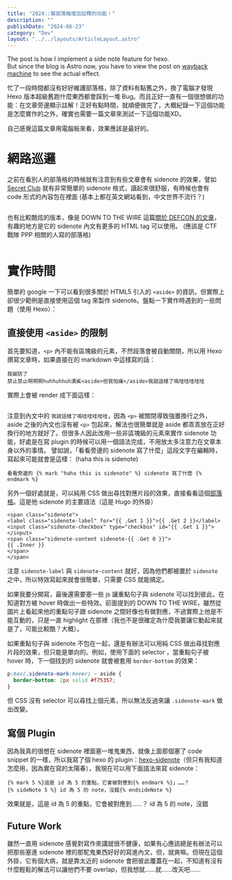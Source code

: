 ```yaml
---
title: "2024::幫部落格增加註釋的功能！"
description: ""
publishDate: "2024-06-23"
category: "Dev"
layout: "../../layouts/ArticleLayout.astro"
---
```


The post is how I implement a side note feature for hexo.\
But since the blog is Astro now, you have to view the post on [wayback machine](https://web.archive.org/web/20250111095044/https://blog.terrynini.tw/tw/2024-%E5%B9%AB%E9%83%A8%E8%90%BD%E6%A0%BC%E5%A2%9E%E5%8A%A0%E8%A8%BB%E9%87%8B%E7%9A%84%E5%8A%9F%E8%83%BD%EF%BC%81/) to see the actual effect.


忙了一段時間都沒有好好維護部落格，除了資料有點舊之外，換了電腦才發現 Hexo 版本超級舊跑什麼東西都會踩到一堆 Bug。而且正好一直有一個很想做的功能：在文章旁邊顯示註解！正好有點時間，就順便做完了，大概紀錄一下這個功能是怎麼實作的之外，確實也需要一篇文章來測試一下這個功能XD。

自己感覺這篇文章用電腦板來看，效果應該是最好的。

# 網路巡邏

之前在看別人的部落格的時候就有注意到有些文章會有 sidenote 的效果，譬如 [Secret Club](https://secret.club/2020/08/14/macos-entitlements.html) 就有非常簡單的 sidenote 格式，讀起來很舒服，有時候也會有 code 形式的內容包在裡面
(基本上都在英文網站看到，中文世界不流行？)

<Image src="./secretclub.png" alt="" />

也有比較酷炫的版本，像是 DOWN TO THE WIRE 這篇[關於 DEFCON 的文章](https://dttw.tech/posts/HJ9TU7J_O)，有趣的地方是它的 sidenote 內文有更多的 HTML tag 可以使用。
(應該是 CTF 戰隊 PPP 相關的人寫的部落格)

<Image src="./downtothewire.png" alt="" />

# 實作時間

簡單的 google 一下可以看到很多關於 HTML5 引入的 `<aside>` 的資訊，但實際上卻很少範例是直接使用這個 tag 來製作 sidenote。盤點一下實作時遇到的一些問題（使用 Hexo）：

## 直接使用 `<aside>` 的限制

首先要知道，`<p>` 內不能有區塊級的元素，不然段落會被自動關閉，所以用 Hexo 撰寫文章時，如果直接在的 markdown 中這樣寫的話：

```
我破防了
禁止禁止啊啊啊huhhuhhuh漬鯊<aside>但我怕痛</aside>我就這樣了嗚哇哇哇哇哇
```

實際上會被 render 成下面這樣：

<Image src="./aside.png" alt="" />

注意到內文中的 `我就這樣了嗚哇哇哇哇哇`，因為 `<p>` 被關閉導致強置換行之外，aside 之後的內文也沒有被 `<p>` 包起來，解法也很簡單就是 aside 都乖乖放在正好換行的地方就好了。但很多人因此改用一些非區塊級的元素來實作 sidenote 功能，好處是在寫 plugin 的時候可以用一個語法完成，不用放太多注意力在文章本身以外的事情。 譬如說，「看看旁邊的 sidenote 寫了什麼」這段文字在編輯時，寫起來可能就會是這樣：
(haha this is sidenote)

```
看看旁邊的 {% mark "haha this is sidenote" %} sidenote 寫了什麼 {% endmark %}
```

另外一個好處就是，可以純用 CSS 做出尋找對應片段的效果，直接看看這個[部落格](https://danilafe.com/blog/sidenotes/)。這是他 sidenote 的主要語法（這是 Hugo 的外掛）

```
<span class="sidenote">
<label class="sidenote-label" for="{{ .Get 1 }}">{{ .Get 2 }}</label>
<input class="sidenote-checkbox" type="checkbox" id="{{ .Get 1 }}"></input>
<span class="sidenote-content sidenote-{{ .Get 0 }}">
{{ .Inner }}
</span>
</span>
```

注意 `sidenote-label` 與 `sidenote-content` 就好，因為他們都被置於 `sidenote` 之中，所以特效寫起來就會很簡單，只需要 CSS 就能搞定。

如果我要分開寫，最後還需要塞一些 js 讓重點句子與 sidenote 可以找到彼此，在知道對方被 hover 時做出一些特效。前面提到的 DOWN TO THE WIRE，雖然從圖片上看起來他的重點句子跟 sidenote 之間好像也有做對應，不過實際上他是不能互動的，只是一直 highlight 在那裡（我也不是很確定為什麼我要讓它動起來就是了，可能比較酷？大概）。

如果重點句子與 sidenote 不包在一起，還是有辦法可以用純 CSS 做出尋找對應片段的效果，但只能是單向的。例如，使用下面的 selector ，當重點句子被 hover 時，下一個找到的 sidenote 就會被套用 `border-bottom` 的效果：

```css
p:has(.sidenote-mark:hover) ~ aside {
  border-bottom: 2px solid #f75357;
}
```
但 CSS 沒有 selector 可以尋找上個元素，所以無法反過來讓 `.sidenote-mark` 做出改變。

## 寫個 Plugin

因為我真的很想在 sidenote 裡面塞一堆鬼東西，就像上面那個塞了 code snippet 的一樣，所以我寫了個 hexo 的 plugin：[hexo-sidenote](https://github.com/terrynini/hexo-sidenote)（但只有我知道怎麼用，因為實在寫的太陽春），我現在可以用下面語法來寫 sidenote：

```
{% mark 5 %}這是 id 為 5 的重點，它會被對應到{% endmark %}」……？
{% sideNote 5 %} id 為 5 的 note，沒錯{% endsideNote %}
```

效果就是，這是 id 為 5 的重點，它會被對應到……？
id 為 5 的 note，沒錯

## Future Work

雖然一直用 sidenote 感覺對寫作來講就很不健康，如果有心應該總是有辦法可以把那些塞進 sidenote 裡的那駝鬼東西好好的寫進內文，但，就爽嘛。但現在這個外掛，它有個大病，就是靠太近的 sidenote 會把彼此覆蓋在一起，不知道有沒有什麼輕鬆的解法可以讓他們不要 overlap，但我想就……就……改天吧……